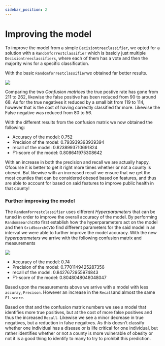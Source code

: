 ```yaml
---
sidebar_position: 2
---
```



# Improving the model

To improve the model from a simple `Decisiontreeclassifier`, we opted for a solution with a `Randomforrestclassifier` which is basicly just multiple `Decisiontreeclassifiers`, where each of them has a vote and then the majority wins for a specific classification. 

With the basic `Randomforrestclassifier`we obtained far better results.

[ ![](confusionMatrix_RF.png) ](confusionMatrix_RF.png)

Comparing the two *Confusion matrices* the true postive rate has gone from 211 to 262, likewise the false positive has been reduced from 90 to around 68. 
As for the true negatives it reduced by a small bit from 119 to 114, however that is the cost of having correctly classified far more. 
Likewise the False negative was reduced from 80 to 56. 

With the different results from the confusion matrix we now obtained the following: 

* Accuracy of the model: 0.752
* Precision of the model: 0.793939393939394
* recall of the model: 0.8238993710691824
* F1-score of the model: 0.808641975308642

With an increase in both the precision and recall we are actually happy. 
Ofcourse it is better to get it right more times whether or not a county is obesed. But likewise with an increased recall we ensure that we get the most counties that can be considered obesed based on features, and thus are able to account for based on said features to improve public health in that county! 

### Further improving the model

The `Randomforrestclassifier` uses different *Hyperparameters* that can be tuned in order to improve the overall accuracy of the model. 
By performing `RandomSearchCV`to first establish how the hyperparameters act on the model and then `GridSearchCV`to find different parameters for the said model in an interval we were able to further improve the model accuracy. 
With the new *hyperparameters* we arrive with the following confusion matrix and measurements

[ ![](confusionMatrix_Tuned.png) ](confusionMatrix_Tuned.png)

* Accuracy of the model: 0.74
* Precision of the model: 0.7701149425287356
* recall of the model: 0.8427672955974843
* F1-score of the model: 0.8048048048048047

Based upon the measurements above we arrive with a model with less `accuray`, `Precison`. However an increase in the `Recall`and almost the same  `F1-score`.

Based on that and the confusion matrix numbers we see a model that identifies more true positives, but at the cost of more false positives and thus the increased `Recall`. Likewise we see a minor decrease in true negatives, but a reduction in false negaitves. As this doesn't classify whether one individual has a disease or is life critical for one individual, but rather identifies whether or not a county is more vulnerable of obesity or not it is a good thing to identify to many to try to prohibit this prediction. 